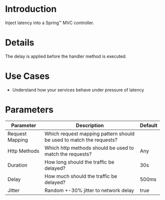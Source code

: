# Introduction

Inject latency into a Spring™ MVC controller.

# Details

The delay is applied before the handler method is executed.


# Use Cases

* Understand how your services behave under pressure of latency

# Parameters

| Parameter       | Description                                                         | Default |
|-----------------|---------------------------------------------------------------------|---------|
| Request Mapping | Which request mapping pattern should be used to match the requests? |         |
| Http Methods    | Which http methods should be used to match the requests?            | Any     |
| Duration        | How long should the traffic be delayed?                             | 30s     |
| Delay           | How much should the traffic be delayed?                             | 500ms   |
| Jitter          | Random +-30% jitter to network delay                                | true    |
